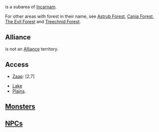{{area|superarea=Incarnam|parent=Incarnam}}
<!--A subarea will always have a parent. When dealing with the special separate areas such as Incarnam or Divine Temples you must fill them in as the superarea to appear properly. For example - Incarnam Inn: {{area||superarea=Incarnam|parent=Way of Souls}}-->

=={{PAGENAME}}==
{{PAGENAME}} is a subarea of [[Incarnam]].

For other areas with forest in their name, see [[Astrub Forest]], [[Cania Forest]], [[The Evil Forest]] and [[Treechnid Forest]].

==Alliance==
<!--(if the subarea is an alliance territory)-->
<!--{{PAGENAME}} is an [[Alliance]] territory (needs an [[Alliance Prism]]).-->

<!--(if the subarea is not an alliance territory)-->
{{PAGENAME}} is not an [[Alliance]] territory.

==Access==
* [[Zaap]]: [2,7]
<!--* [[Imp Carrier]]: [,]-->
<!--* [[Boat]] traveling between [[]] at [,] & [[]] at [,]-->
<!--* [[NPC]]: Upon [accepting|starting|completing] [[]] at [,]-->
* [[Lake]]
* [[Plains]].
<!-- Place comment brackets around any lists that do not apply so in the future it can be added.-->
<!--==[[Subarea]]s==
{{subarealist}}-->

<!--==[[Dungeon]]s==
{{dungeonlist}}-->

<!--==[[Quest]]s==
{{questlist}}-->

==[[Monster]]s==
{{monsterlist}}

==[[NPC]]s==
{{npclistsub}}

<!--==Special Places==-->
<!--; Markets-->
<!--* Alchemist: [,]-->
<!--* Artificer: [,]-->
<!--* Carver: [,]-->
<!--* Fairyworks: [,]-->
<!--* Farmer: [,]-->
<!--* Fisherman: [,]-->
<!--* Handyman: [,]-->
<!--* Hunter: [,]-->
<!--* Jeweller: [,]-->
<!--* Krosmaster: [,]-->
<!--* Lumberjack: [,]-->
<!--* Miner: [,]-->
<!--* Pet: [,]-->
<!--* [[Resource]]: [,]-->
<!--* Rune: [,]-->
<!--* Scroll: [,]-->
<!--* Shoemaker: [,]-->
<!--* Smith: [,]-->
<!--* Soul Stone: [,]-->
<!--* Tailor: [,]-->
<!--* Tied Scroll: [,]-->

<!--; Workshops-->
<!--* [[Alchemist]]: [,]-->
<!--* [[Artificer]]: [,]-->
<!--* [[Carver]]: [,]-->
<!--* [[Farmer]]: [,]-->
<!--* [[Fisherman]]: [,]-->
<!--* [[Handyman]]: [,]-->
<!--* [[Hunter]]: [,]-->
<!--* [[Jeweller]]: [,]-->
<!--* [[Lumberjack]]: [,]-->
<!--* [[Miner]]: [,]-->
<!--* [[Shoemaker]]: [,]-->
<!--* [[Smith]]: [,]-->
<!--* [[Tailor]]: [,]-->

<!--; Gathering Spots-->
<!--* [[Alchemist]]: [[]], [[]]-->
<!--* [[Farmer]]: [[]], [[]]-->
<!--* [[Fisherman]]: [[]], [[]]-->
<!--* [[Hunter]]: [[]], [[]]-->
<!--* [[Lumberjack]]: [[]], [[]]-->
<!--* [[Miner]]: [[]], [[]]-->

<!--===[[Emotes]]===
* [[]]: [,]-->

<!--===Miscellaneous===-->
<!--* [[Well]]: [,]-->
